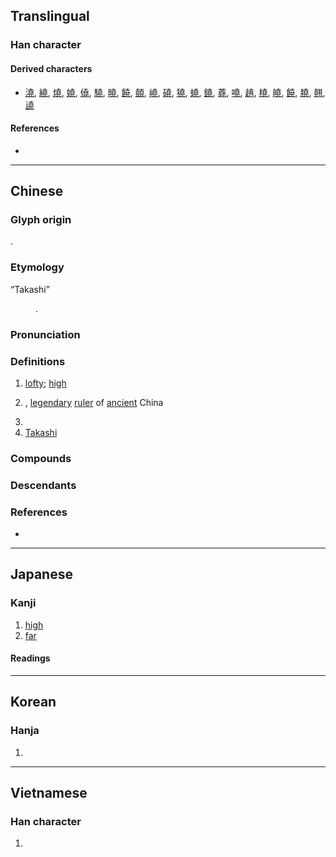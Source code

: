 {{also|尧}}
{{character info/new}}
==Translingual==
{{Han simplified forms|堯|尭|尧|ex=y}}

===Han character===
{{Han char|rn=32|rad=土|as=09|sn=12|four=40211|canj=GGGU|ids=⿱垚兀}}

====Derived characters====
* [[澆]], [[繞]], [[燒]], [[嬈]], [[僥]], [[驍]], [[曉]], [[饒]], [[顤]], [[嶢]], [[磽]], [[獟]], [[蟯]], [[鐃]], [[蕘]], [[嘵]], [[趬]], [[橈]], [[皢]], [[饒]], [[膮]], [[翹]], [[譊]]

====References====
* {{Han ref|kx=0234.010|dkj=05272|dj=0471.100|hdz=10459.140|uh=582F}}

----

==Chinese==
{{zh-forms|s=尧|alt=垚,尭,𠒖,𡊪,𡋰}}

===Glyph origin===
{{Han etym}}
{{Han compound|垚|兀|ls=ic}}.

===Etymology===
{{rfe|zh}}
;“Takashi”
:{{obor|zh|ja|-}} {{ja-r|尭|^たかし}}.

===Pronunciation===
{{zh-pron
|m=yáo
|m-s=
|c=jiu4
|c-t=
|g=
|h=pfs=ngièu
|j=
|mb=
|md=ngièu
|mn=giâu
|mn-t=ngiao5/ngiou5
|mn-t_note=ngiao5 - Shantou; ngiou5 - Chaozhou
|w=
|x=
|mc=y
|oc=y
|cat=adj,pn
}}

===Definitions===
{{zh-hanzi}}

# {{zh-hg}} [[lofty]]; [[high]]
# {{w|Emperor Yao}}, [[legendary]] [[ruler]] of [[ancient]] China
# {{surname|zh}}
# [[Takashi]] {{gl|a Japanese male given name}}

===Compounds===
{{zh-der|堯舜|堯天舜日}}

===Descendants===
{{CJKV||ぎょう|요}}

===References===
* {{R:twedu|A00786}}

{{zh-cat|Individuals|Japanese male given names}}


----

==Japanese==
{{ja-kanji forms|尭|堯}}

===Kanji===
{{ja-kanji|grade=|rs=土09|shin=尭}}

# [[high]]
# [[far]]

====Readings====
{{ja-readings
|goon=ぎょう
|kanon=ぎょう
|kun=たか-い
}}

----

==Korean==

===Hanja===
{{ko-hanja|hangeul=요|rv=yo|mr=yo}}

# {{rfdef|ko|sort=土09}}

----

==Vietnamese==

===Han character===
{{vi-hantu|[[nghiêu]], [[nghẻo]], [[nghễu]], [[nhao]], [[nhiều]]|rs=土09}}

# {{rfdef|vi|sort=土09}}